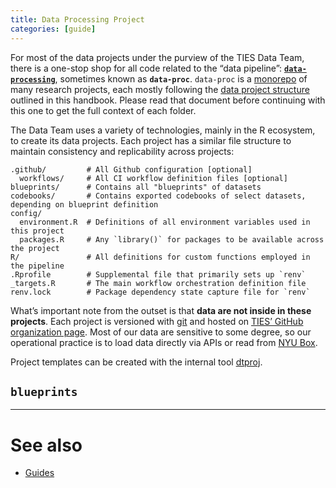 ```yaml
---
title: Data Processing Project
categories: [guide]
---
```


For most of the data projects under the purview of the TIES Data Team, there is a one-stop shop for all code related to the "data pipeline": [**`data-processing`**](https://github.com/nyuglobalties/data-processing), sometimes known as **`data-proc`**. `data-proc` is a [monorepo](https://en.wikipedia.org/wiki/Monorepo) of many research projects, each mostly following the [data project structure](projects.qmd) outlined in this handbook. Please read that document before continuing with this one to get the full context of each folder.

The Data Team uses a variety of technologies, mainly in the R ecosystem, to create its data projects. Each project has a similar file structure to maintain consistency and replicability across projects:

```
.github/         # All Github configuration [optional]
  workflows/     # All CI workflow definition files [optional]
blueprints/      # Contains all "blueprints" of datasets
codebooks/       # Contains exported codebooks of select datasets, depending on blueprint definition
config/
  environment.R  # Definitions of all environment variables used in this project
  packages.R     # Any `library()` for packages to be available across the project
R/               # All definitions for custom functions employed in the pipeline
.Rprofile        # Supplemental file that primarily sets up `renv`
_targets.R       # The main workflow orchestration definition file
renv.lock        # Package dependency state capture file for `renv`
```

What's important note from the outset is that **data are not inside in these projects**. Each project is versioned with [git](https://git-scm.org) and hosted on [TIES' GitHub organization page](https://github.com/nyuglobalties). Most of our data are sensitive to some degree, so our operational practice is to load data directly via APIs or read from [NYU Box](https://nyu.app.box.com).

Project templates can be created with the internal tool [dtproj](https://github.com/nyuglobalties/dtproj).

## `blueprints`

---

# See also

- [Guides](index.qmd)
